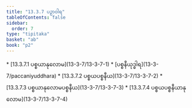 ```yaml
---
title: "13.3.7 ပဉှာဝါရ"
tableOfContents: false
sidebar:
  order: 7
type: "tipitaka"
basket: "ab"
book: "p2"
---
```



<DynamicBreadcrumb />



<TableOfContents book="p2" section="13.3.7">
* [13.3.7.1 ပစ္စယာနုလောမ](13-3-7/13-3-7-1)
* [ပစ္စနီယုဒ္ဓါရ](13-3-7/paccaniyuddhara)
* [13.3.7.2 ပစ္စယပစ္စနီယ](13-3-7/13-3-7-2)
* [13.3.7.3 ပစ္စယာနုလောမပစ္စနီယ](13-3-7/13-3-7-3)
* [13.3.7.4 ပစ္စယပစ္စနီယာနုလောမ](13-3-7/13-3-7-4)
</TableOfContents>